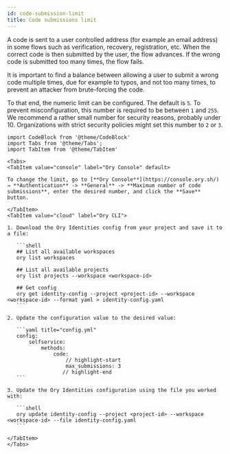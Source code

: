 ```yaml
---
id: code-submission-limit
title: Code submissions limit
---
```


A code is sent to a user controlled address (for example an email address) in some flows such as verification, recovery,
registration, etc. When the correct code is then submitted by the user, the flow advances. If the wrong code is submitted too many
times, the flow fails.

It is important to find a balance between allowing a user to submit a wrong code multiple times, due for example to typos, and not
too many times, to prevent an attacker from brute-forcing the code.

To that end, the numeric limit can be configured. The default is `5`. To prevent misconfiguration, this number is required to be
between `1` and `255`. We recommend a rather small number for security reasons, probably under 10. Organizations with strict
security policies might set this number to `2` or `3`.

```mdx-code-block
import CodeBlock from '@theme/CodeBlock'
import Tabs from '@theme/Tabs';
import TabItem from '@theme/TabItem'
```

````mdx-code-block
<Tabs>
<TabItem value="console" label="Ory Console" default>

To change the limit, go to [**Ory Console**](https://console.ory.sh/) → **Authentication** -> **General** -> **Maximum number of code submissions**, enter the desired number, and click the **Save** button.

</TabItem>
<TabItem value="cloud" label="Ory CLI">

1. Download the Ory Identities config from your project and save it to a file:

   ```shell
   ## List all available workspaces
   ory list workspaces

   ## List all available projects
   ory list projects --workspace <workspace-id>

   ## Get config
   ory get identity-config --project <project-id> --workspace <workspace-id> --format yaml > identity-config.yaml
   ```

2. Update the configuration value to the desired value:

   ```yaml title="config.yml"
   config:
       selfservice:
           methods:
               code:
                   // highlight-start
                   max_submissions: 3
                  // highlight-end
   ```

3. Update the Ory Identities configuration using the file you worked with:

   ```shell
   ory update identity-config --project <project-id> --workspace <workspace-id> --file identity-config.yaml
   ```

</TabItem>
</Tabs>
````
